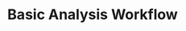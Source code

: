 ---
title: Basic Analysis Workflow
description: This page is a work-in-progress.
sidebar:
    order: 1
    badge: "TODO"
---